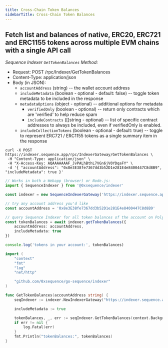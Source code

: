 ```yaml
---
title: Cross-Chain Token Balances
sidebarTitle: Cross-Chain Token Balances
---
```


## Fetch list and balances of native, ERC20, ERC721 and ERC1155 tokens across multiple EVM chains with a single API call

*Sequence Indexer `GetTokenBalances` Method:*

* Request: POST /rpc/Indexer/GetTokenBalances
* Content-Type: application/json
* Body (in JSON):
	* `accountAddress` (string) -- the wallet account address
	* `includeMetadata` (boolean - optional - default: false) -- toggle token metadata to be included in the response
	* `metadataOptions` (object - optional) -- additional options for metadata
		- `verifiedOnly` (boolean - optional) -- return only contracts which are 'verified' to help reduce spam
		- `includeContracts` ([]string - optional) -- list of specific contract addresses to always be included, even if verifiedOnly is enabled.
    * `includeCollectionTokens` (boolean - optional - default: true) -- toggle to represent ERC721 / ERC1155 tokens as a single summary item in the response

<CodeGroup>

```shell Curl
curl -X POST https://indexer.sequence.app/rpc/IndexerGateway/GetTokenBalances \
 -H "Content-Type: application/json" \
 -H "X-Access-Key: AQAAAAAAAF_JvPALhBthL7VGn6jV0YDqaFY" \
 -d '{ "accountAddress": "0x8e3E38fe7367dd3b52D1e281E4e8400447C8d8B9", "includeMetadata": true }'
```

```ts Typescript
// Works in both a Webapp (browser) or Node.js:
import { SequenceIndexer } from '@0xsequence/indexer'

const indexer = new SequenceIndexerGateway('https://indexer.sequence.app', 'AQAAAAAAAF_JvPALhBthL7VGn6jV0YDqaFY')

// try any account address you'd like
const accountAddress = '0x8e3E38fe7367dd3b52D1e281E4e8400447C8d8B9'

// query Sequence Indexer for all token balances of the account on Polygon
const tokenBalances = await indexer.getTokenBalances({
	accountAddress: accountAddress,
	includeMetadata: true
})

console.log('tokens in your account:', tokenBalances)
```

```go Go
import (
	"context"
	"fmt"
	"log"
	"net/http"

	"github.com/0xsequence/go-sequence/indexer"
)

func GetTokenBalances(accountAddress string) {
	seqIndexer := indexer.NewIndexerGateway("https://indexer.sequence.app", "AQAAAAAAAF_JvPALhBthL7VGn6jV0YDqaFY")

	includeMetadata := true

	tokenBalances, _, err := seqIndexer.GetTokenBalances(context.Background(), &accountAddress, nil, &includeMetadata, nil, nil)
	if err != nil {
		log.Fatal(err)
	}
	fmt.Println("tokenBalances:", tokenBalances)
}
```
</CodeGroup>